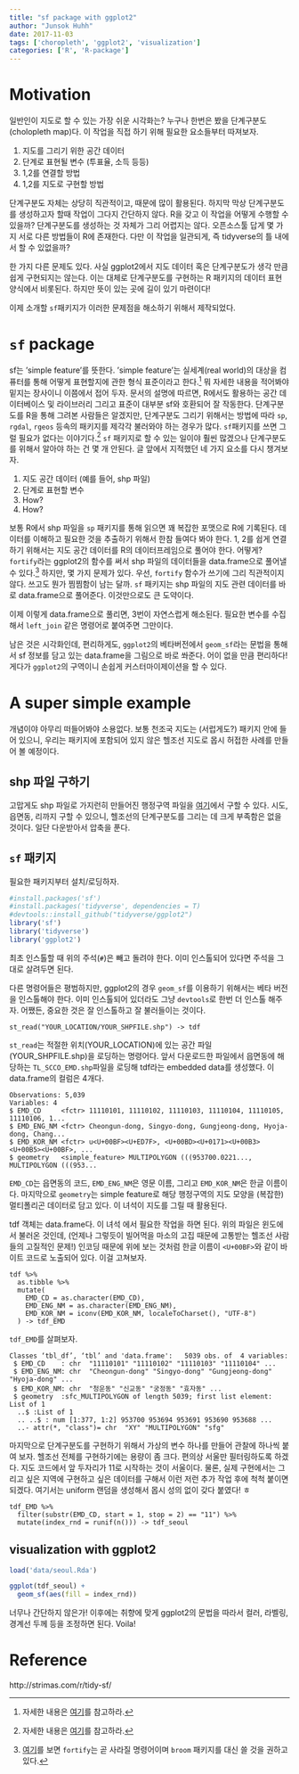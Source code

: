 ```yaml
---
title: "sf package with ggplot2"
author: "Junsok Huhh"
date: 2017-11-03
tags: ['choropleth', 'ggplot2', 'visualization']
categories: ['R', 'R-package'] 
---
```


# Motivation 

일반인이 지도로 할 수 있는 가장 쉬운 시각화는? 누구나 한번은 봤을 단계구분도(cholopleth map)다. 이 작업을 직접 하기 위해 필요한 요소들부터 따져보자. 

  1. 지도를 그리기 위한 공간 데이터
  2. 단계로 표현될 변수 (투표율, 소득 등등)
  3. 1,2를 연결할 방법 
  4. 1,2를 지도로 구현할 방법 
  
단계구분도 자체는 상당히 직관적이고, 때문에 많이 활용된다. 하지막 막상 단계구분도를 생성하고자 할때 작업이 그다지 간단하지 않다. R을 갖고 이 작업을 어떻게 수행할 수 있을까? 단계구분도를 생성하는 것 자체가 그리 어렵지는 않다. 오픈소스툴 답게 몇 가지 서로 다른 방법들이 R에 존재한다. 다만 이 작업을 일관되게, 즉 tidyverse의 틀 내에서 할 수 있없을까? 

한 가지 다른 문제도 있다. 사실 ggplot2에서 지도 데이터 혹은 단계구분도가 생각 만큼 쉽게 구현되지는 않는다. 이는 대체로 단계구분도를 구현하는 R 패키지의 데이터 표현 양식에서 비롯된다. 하지만 뜻이 있는 곳에 길이 있기 마련이다!  

이제 소개할 `sf`패키지가 이러한 문제점을 해소하기 위해서 제작되었다. 

# `sf` package 

sf는 'simple feature'를 뜻한다. 'simple feature'는 실세계(real world)의 대상을 컴퓨터를 통해 어떻게 표현할지에 관한 형식 표준이라고 한다.[^sf] 뭐 자세한 내용을 적어봐야 밑지는 장사이니 이쯤에서 접어 두자. 문서의 설명에 따르면, R에서도 활용하는 공간 데이터베이스 및 라이브러리 그리고 표준이 대부분 sf와 호환되어 잘 작동한다. 단계구분도를 R을 통해 그려본 사람들은 알겠지만, 단계구분도 그리기 위해서는 방법에 따라 `sp`, `rgdal`, `rgeos` 등속의 패키지를 제각각 불러와야 하는 경우가 많다. `sf`패키지를 쓰면 그럴 필요가 없다는 이야기다.[^sf_package] 
`sf` 패키지로 할 수 있는 일이야 훨씬 많겠으나 단계구분도를 위해서 알아야 하는 건 몇 개 안된다. 글 앞에서 지적했던 네 가지 요소를 다시 챙겨보자. 

  1. 지도 공간 데이터 (예를 들어, shp 파일) 
  2. 단계로 표현할 변수 
  3. How? 
  4. How? 
  
보통 R에서 shp 파일을 `sp` 패키지를 통해 읽으면 꽤 복잡한 포맷으로 R에 기록된다. 데이터를 이해하고 필요한 것을 추출하기 위해서 한참 들여다 봐야 한다. 1, 2를 쉽게 연결하기 위해서는 지도 공간 데이터를 R의 데이터프레임으로 풀어야 한다. 어떻게? `fortify`라는 ggplot2의 함수를 써서 shp 파일의 데이터들을 data.frame으로 풀어낼 수 있다.[^fortify] 하지만, 몇 가지 문제가 있다. 우선, `fortify` 함수가 쓰기에 그리 직관적이지 않다. 쓰고도 뭔가 찜찜함이 남는 달까. `sf` 패키지는 shp 파일의 지도 관련 데이터를 바로 data.frame으로 풀어준다. 이것만으로도 큰 도약이다. 

이제 이렇게 data.frame으로 풀리면, 3번이 자연스럽게 해소된다. 필요한 변수를 수집해서 `left_join` 같은 명령어로 붙여주면 그만이다. 

남은 것은 시각화인데, 편리하게도, `ggplot2`의 베타버전에서 `geom_sf`라는 문법을 통해서 sf 정보를 담고 있는 data.frame을 그림으로 바로 쏴준다. 어이 없을 만큼 편리하다! 게다가 `ggplot2`의 구역이니 손쉽게 커스터마이제이션을 할 수 있다. 

# A super simple example 

개념이야 아무리 떠들어봐야 소용없다. 보통 천조국 지도는 (서럽게도?) 패키지 안에 들어 있으니, 우리는 패키지에 포함되어 있지 않은 헬조선 지도로 몹시 허접한 사례를 만들어 볼 예정이다. 

## shp 파일 구하기 

고맙게도 shp 파일로 가지런히 만들어진 행정구역 파일을 [여기](http://www.gisdeveloper.co.kr/?p=2332)에서 구할 수 있다. 시도, 읍면동, 리까지 구할 수 있으니, 헬조선의 단계구분도를 그리는 데 크게 부족함은 없을 것이다. 일단 다운받아서 압축을 푼다. 

## `sf` 패키지 

필요한 패키지부터 설치/로딩하자. 

```R
#install.packages('sf')
#install.packages('tidyverse', dependencies = T)
#devtools::install_github("tidyverse/ggplot2")
library('sf')
library('tidyverse')
library('ggplot2')
```

최초 인스톨할 때 위의 주석(`#`)은 빼고 돌려야 한다. 이미 인스톨되어 있다면 주석을 그대로 살려두면 된다. 

다른 명령어들은 평범하지만, ggplot2의 경우 `geom_sf`를 이용하기 위해서는 베타 버전을 인스톨해야 한다. 이미 인스톨되어 있더라도 그냥 `devtools`로 한번 더 인스톨 해주자. 어쨌든, 중요한 것은 잘 인스톨하고 잘 불러들이는 것이다. 


```{}
st_read("YOUR_LOCATION/YOUR_SHPFILE.shp") -> tdf 
```

`st_read`는 적절한 위치(YOUR_LOCATION)에 있는 공간 파일(YOUR_SHPFILE.shp)을 로딩하는 명령어다. 앞서 다운로드한 파일에서 읍면동에 해당하는 `TL_SCCO_EMD.shp`파일을 로딩해 tdf라는 embedded data를 생성했다. 이 data.frame의 컬럼은 4개다. 

```{}
Observations: 5,039
Variables: 4
$ EMD_CD     <fctr> 11110101, 11110102, 11110103, 11110104, 11110105, 11110106, 1...
$ EMD_ENG_NM <fctr> Cheongun-dong, Singyo-dong, Gungjeong-dong, Hyoja-dong, Chang...
$ EMD_KOR_NM <fctr> u<U+00BF><U+ED7F>, <U+00BD><U+0171><U+00B3><U+00B5><U+00BF>, ...
$ geometry   <simple_feature> MULTIPOLYGON (((953700.0221..., MULTIPOLYGON (((953...
```

`EMD_CD`는 읍면동의 코드, `EMD_ENG_NM`은 영문 이름, 그리고 `EMD_KOR_NM`은 한글 이름이다. 마지막으로 `geometry`는 simple feature로 해당 행정구역의 지도 모양을 (복잡한) 멀티폴리곤 데이터로 담고 있다. 이 녀석이 지도를 그릴 때 활용된다. 

tdf 객체는 data.frame다. 이 녀석 에서 필요한 작업을 하면 된다. 위의 파일은 윈도에서 불러온 것인데, (언제나 그렇듯이 빌어먹을 마소의 고집 때문에 고통받는 헬조선 사람들의 고질적인 문제!) 인코딩 때문에 위에 보는 것처럼 한글 이름이 `<U+00BF>`와 같이 바이트 코드로 노출되어 있다. 이걸 고쳐보자. 

```{}
tdf %>% 
  as.tibble %>%
  mutate( 
    EMD_CD = as.character(EMD_CD), 
    EMD_ENG_NM = as.character(EMD_ENG_NM),
    EMD_KOR_NM = iconv(EMD_KOR_NM, localeToCharset(), "UTF-8")
  ) -> tdf_EMD
```

`tdf_EMD`를 살펴보자. 

```{}
Classes ‘tbl_df’, ‘tbl’ and 'data.frame':	5039 obs. of  4 variables:
 $ EMD_CD    : chr  "11110101" "11110102" "11110103" "11110104" ...
 $ EMD_ENG_NM: chr  "Cheongun-dong" "Singyo-dong" "Gungjeong-dong" "Hyoja-dong" ...
 $ EMD_KOR_NM: chr  "청운동" "신교동" "궁정동" "효자동" ...
 $ geometry  :sfc_MULTIPOLYGON of length 5039; first list element: List of 1
  ..$ :List of 1
  .. ..$ : num [1:377, 1:2] 953700 953694 953691 953690 953688 ...
  ..- attr(*, "class")= chr  "XY" "MULTIPOLYGON" "sfg"
```

마지막으로 단계구분도를 구현하기 위해서 가상의 변수 하나를 만들어 관찰에 하나씩 붙여 보자. 헬조선 전체를 구현하기에는 용량이 좀 크다. 편의상 서울만 필터링하도록 하겠다. 지도 코드에서 앞 두자리가 $11$로 시작하는 것이 서울이다. 물론, 실제 구현에서는 그리고 싶은 지역에 구현하고 싶은 데이터를 구해서 이런 저런 추가 작업 후에 척척 붙이면 되겠다. 여기서는 uniform 랜덤을 생성해서 몹시 성의 없이 갖다 붙였다! ㅎ 

```{}
tdf_EMD %>% 
  filter(substr(EMD_CD, start = 1, stop = 2) == "11") %>% 
  mutate(index_rnd = runif(n())) -> tdf_seoul 
```

## visualization with ggplot2 

```r
load('data/seoul.Rda')
```

```r
ggplot(tdf_seoul) + 
  geom_sf(aes(fill = index_rnd))
```

너무나 간단하지 않은가! 이후에는 취향에 맞게 ggplot2의 문법을 따라서 컬러, 라벨링, 경계선 두께 등을 조정하면 된다. Voila!

# Reference 

http://strimas.com/r/tidy-sf/


[^sf]: 자세한 내용은 [여기](https://en.wikipedia.org/wiki/Simple_Features)를 참고하라. 

[^sf_package]: 자세한 내용은 [여기](https://cran.r-project.org/web/packages/sf/vignettes/sf1.html)를 참고하라.

[^fortify]: [여기](https://www.rdocumentation.org/packages/ggplot2/versions/2.2.1/topics/fortify)를 보면  `fortify`는 곧 사라질 명령어이며 `broom` 패키지를 대신 쓸 것을 권하고 있다. 